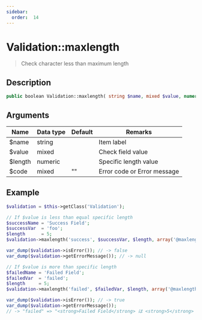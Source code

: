 ```yaml
---
sidebar:
  order:  14
---
```


# Validation::maxlength

> Check character less than maximum length

## Description

```php
public boolean Validation::maxlength( string $name, mixed $value, numeric $length, [ mixed $code = '' ] )
```

## Arguments

| Name    | Data type | Default | Remarks                     |
| ------- | --------- | ------- | --------------------------- |
| $name   | string    |         | Item label                  |
| $value  | mixed     |         | Check field value           |
| $length | numeric   |         | Specific length value       |
| $code   | mixed     | ""      | Error code or Error message |

## Example

```php title="Controller"
$validation = $this->getClass('Validation');

// If $value is less than equal specific length
$successName = 'Success Field';
$successVar  = 'foo';
$length      = 5;
$validation->maxlength('success', $successVar, $length, array('@maxlength', $successName, $length));

var_dump($validation->isError()); // -> false
var_dump($validation->getErrorMessage()); // -> null

// If $value is more than specific length
$failedName = 'Failed Field';
$failedVar  = 'failed';
$length     = 5;
$validation->maxlength('failed', $failedVar, $length, array('@maxlength', $failedName, $length));

var_dump($validation->isError()); // -> true
var_dump($validation->getErrorMessage());
// -> "failed" => "<strong>Failed Field</strong> は <strong>5</strong> 文字以内で入力してください"
```
